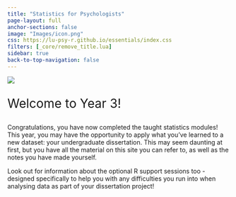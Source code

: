```yaml
---
title: "Statistics for Psychologists"
page-layout: full
anchor-sections: false
image: "Images/icon.png"
css: https://lu-psy-r.github.io/essentials/index.css
filters: [_core/remove_title.lua]
sidebar: true
back-to-top-navigation: false
---
```



![](Images/LUPsychology.svg){fig-alt="University Logo" fig-align="center"}

::: {.div style="font-size:2em;"}
Welcome to Year 3!
:::

Congratulations, you have now completed the taught statistics modules! This year, you may have the opportunity to apply what you've learned to a new dataset: your undergraduate dissertation. This may seem daunting at first, but you have all the material on this site you can refer to, as well as the notes you have made yourself. 


Look out for information about the optional R support sessions too - designed specifically to help you with any difficulties you run into when analysing data as part of your dissertation project!
